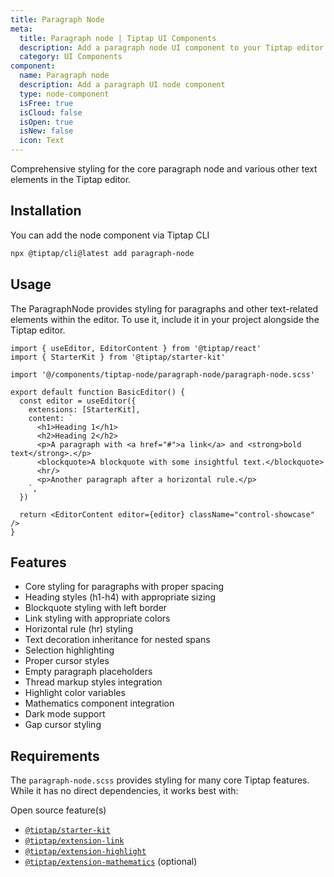 ```yaml
---
title: Paragraph Node
meta:
  title: Paragraph node | Tiptap UI Components
  description: Add a paragraph node UI component to your Tiptap editor. More in the documentation!
  category: UI Components
component:
  name: Paragraph node
  description: Add a paragraph UI node component
  type: node-component
  isFree: true
  isCloud: false
  isOpen: true
  isNew: false
  icon: Text
---
```



Comprehensive styling for the core paragraph node and various other text elements in the Tiptap editor.

<CodeDemo isScrollable src="https://template.tiptap.dev/preview/tiptap-node/paragraph-node" />

## Installation

You can add the node component via Tiptap CLI

```bash
npx @tiptap/cli@latest add paragraph-node
```

## Usage

The ParagraphNode provides styling for paragraphs and other text-related elements within the editor. To use it, include it in your project alongside the Tiptap editor.

```tsx
import { useEditor, EditorContent } from '@tiptap/react'
import { StarterKit } from '@tiptap/starter-kit'

import '@/components/tiptap-node/paragraph-node/paragraph-node.scss'

export default function BasicEditor() {
  const editor = useEditor({
    extensions: [StarterKit],
    content: `
      <h1>Heading 1</h1>
      <h2>Heading 2</h2>
      <p>A paragraph with <a href="#">a link</a> and <strong>bold text</strong>.</p>
      <blockquote>A blockquote with some insightful text.</blockquote>
      <hr/>
      <p>Another paragraph after a horizontal rule.</p>
    `,
  })

  return <EditorContent editor={editor} className="control-showcase" />
}
```

## Features

- Core styling for paragraphs with proper spacing
- Heading styles (h1-h4) with appropriate sizing
- Blockquote styling with left border
- Link styling with appropriate colors
- Horizontal rule (hr) styling
- Text decoration inheritance for nested spans
- Selection highlighting
- Proper cursor styles
- Empty paragraph placeholders
- Thread markup styles integration
- Highlight color variables
- Mathematics component integration
- Dark mode support
- Gap cursor styling

## Requirements

The `paragraph-node.scss` provides styling for many core Tiptap features. While it has no direct dependencies, it works best with:

Open source feature(s)

- [`@tiptap/starter-kit`](/editor/extensions/functionality/starterkit)
- [`@tiptap/extension-link`](/editor/extensions/marks/link)
- [`@tiptap/extension-highlight`](/editor/extensions/marks/highlight)
- [`@tiptap/extension-mathematics`](/editor/extensions/functionality/mathematics) (optional)
